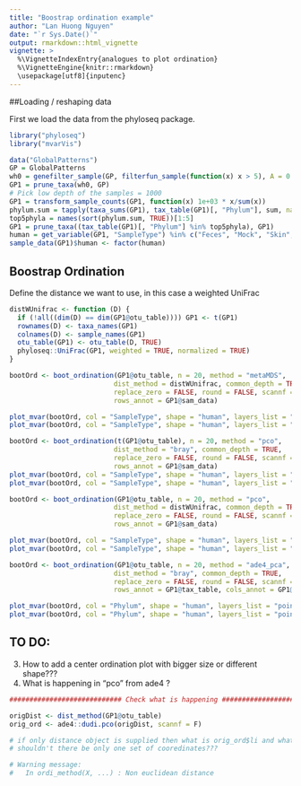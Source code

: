 ```yaml
---
title: "Boostrap ordination example"
author: "Lan Huong Nguyen"
date: "`r Sys.Date()`"
output: rmarkdown::html_vignette
vignette: >
  %\VignetteIndexEntry{analogues to plot ordination}
  %\VignetteEngine{knitr::rmarkdown}
  \usepackage[utf8]{inputenc}
---
```


##Loading / reshaping data
    
First we load the data from the phyloseq package.

```r
library("phyloseq")
library("mvarVis")

data("GlobalPatterns")
GP = GlobalPatterns
wh0 = genefilter_sample(GP, filterfun_sample(function(x) x > 5), A = 0.5 * nsamples(GP))
GP1 = prune_taxa(wh0, GP)
# Pick low depth of the samples = 1000
GP1 = transform_sample_counts(GP1, function(x) 1e+03 * x/sum(x))
phylum.sum = tapply(taxa_sums(GP1), tax_table(GP1)[, "Phylum"], sum, na.rm = TRUE)
top5phyla = names(sort(phylum.sum, TRUE))[1:5]
GP1 = prune_taxa((tax_table(GP1)[, "Phylum"] %in% top5phyla), GP1)
human = get_variable(GP1, "SampleType") %in% c("Feces", "Mock", "Skin", "Tongue")
sample_data(GP1)$human <- factor(human)
```

## Boostrap Ordination

Define the distance we want to use, in this case a weighted UniFrac
```r
distWUnifrac <- function (D) {
  if (!all((dim(D) == dim(GP1@otu_table)))) GP1 <- t(GP1)
  rownames(D) <- taxa_names(GP1)
  colnames(D) <- sample_names(GP1)
  otu_table(GP1) <- otu_table(D, TRUE)
  phyloseq::UniFrac(GP1, weighted = TRUE, normalized = TRUE)
}
```


```r
bootOrd <- boot_ordination(GP1@otu_table, n = 20, method = "metaMDS", 
                          dist_method = distWUnifrac, common_depth = TRUE, 
                          replace_zero = FALSE, round = FALSE, scannf = F,
                          rows_annot = GP1@sam_data) 

plot_mvar(bootOrd, col = "SampleType", shape = "human", layers_list = "point-and-contour")
plot_mvar(bootOrd, col = "SampleType", shape = "human", layers_list = "point-and-density")
```

```r
bootOrd <- boot_ordination(t(GP1@otu_table), n = 20, method = "pco", 
                          dist_method = "bray", common_depth = TRUE, 
                          replace_zero = FALSE, round = FALSE, scannf = F,
                          rows_annot = GP1@sam_data) 
plot_mvar(bootOrd, col = "SampleType", shape = "human", layers_list = "point-and-contour")
plot_mvar(bootOrd, col = "SampleType", shape = "human", layers_list = "point-and-density")
```

```r
bootOrd <- boot_ordination(GP1@otu_table, n = 20, method = "pco", 
                          dist_method = distWUnifrac, common_depth = TRUE, 
                          replace_zero = FALSE, round = FALSE, scannf = F,
                          rows_annot = GP1@sam_data) 

plot_mvar(bootOrd, col = "SampleType", shape = "human", layers_list = "point-and-contour")
plot_mvar(bootOrd, col = "SampleType", shape = "human", layers_list = "point-and-density")
```

```r
bootOrd <- boot_ordination(GP1@otu_table, n = 20, method = "ade4_pca", 
                          dist_method = "bray", common_depth = TRUE, 
                          replace_zero = FALSE, round = FALSE, scannf = F,
                          rows_annot = GP1@tax_table, cols_annot = GP1@sam_data) 

plot_mvar(bootOrd, col = "Phylum", shape = "human", layers_list = "point-and-contour")
plot_mvar(bootOrd, col = "Phylum", shape = "human", layers_list = "point-and-density")
```

## TO DO:

3. How to add a center ordination plot with bigger size or different shape???
4. What is happening in "pco" from ade4 ?

```r
############################ Check what is happening ########################

origDist <- dist_method(GP1@otu_table)
orig_ord <- ade4::dudi.pco(origDist, scannf = F)

# if only distance object is supplied then what is orig_ord$li and what is orig_ord$co????
# shouldn't there be only one set of cooredinates???

# Warning message:
#   In ordi_method(X, ...) : Non euclidean distance
```
